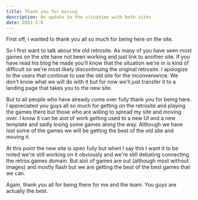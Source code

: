 ```yaml
---
title: Thank you for moving
description: An update to the situation with both sites
date: 2022-2-9
---
```


First off, I wanted to thank you all so much for being here on the site.

So I first want to talk about the old retrosite. As many of you have seen most games on the site have not been working and just link to another site. If you have read his blog he made you'll know that the situation we're in is kind of difficult so we're most likely discontinuing the original retrosite. I apologize to the users that continue to use the old site for the inconvenience. We don't know what we will do with it but for now we'll just transfer it to a landing page that takes you to the new site.

But to all people who have already come over fully thank you for being here. I appreciated you guys all so much for getting on the retrosite and playing the games there but those who are willing to spread my site and moving over. I know it can be alot of work getting used to a new UI and a new template and sadly losing some games along the way. Although we have lost some of the games we will be getting the best of the old site and moving it.

At this point the new site is open fully but when I say this I want it to be noted we're still working on it obviously and we're still debating connecting the retros.games domain.
But alot of games are out (although most without images) and mostly flash but we are getting the best of the best games that we can.

Again, thank you all for being there for me and the team. You guys are actually the best.
